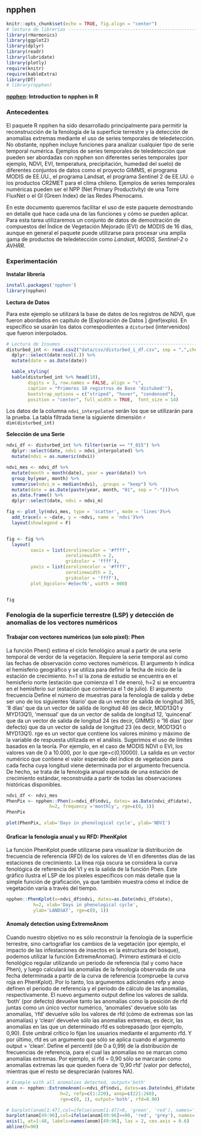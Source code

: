 ## npphen {#npphen}

```r
knitr::opts_chunk$set(echo = TRUE, fig.align = "center")
# lectura de librerías ----------------------------------------------------
library(rHarmonics)
library(ggplot2)
library(dplyr)
library(readr)
library(lubridate)
library(plotly)
require(knitr)
require(kableExtra)
library(DT)
# library(npphen)

```
**[npphen](https://www.pucv.cl/uuaa/labgrs/proyectos/introduction-to-npphen-in-r): Introduction to npphen in R**

### Antecedentes


El paquete R npphen ha sido desarrollado principalmente para permitir la reconstrucción de la fenología de la superficie terrestre y la detección de anomalías extremas mediante el uso de series temporales de teledetección. No obstante, npphen incluye funciones para analizar cualquier tipo de serie temporal numérica. Ejemplos de series temporales de teledetección que pueden ser abordadas con npphen son diferentes series temporales (por ejemplo, NDVI, EVI, temperatura, precipitación, humedad del suelo) de diferentes conjuntos de datos como el proyecto GIMMS, el programa MODIS de EE.UU., el programa Landsat, el programa Sentinel 2 de EE.UU. o los productos CR2MET para el clima chileno. Ejemplos de series temporales numéricas pueden ser el NPP (Net Primary Productivity) de una Torre FluxNet o el GI (Green Index) de las Redes Phenocams.

En este documento queremos facilitar el uso de este paquete demostrando en detalle qué hace cada una de las funciones y cómo se pueden aplicar. Para esta tarea utilizaremos un conjunto de datos de demostración de compuestos del Índice de Vegetación Mejorado (EVI) de MODIS de 16 días, aunque en general el paquete puede utilizarse para procesar una amplia gama de productos de teledetección como _Landsat_, _MODIS_, _Sentinel-2_ o _AVHRR_.


### Experimentación


**Instalar librería**

```r
install.packages('npphen')
library(npphen)
```



**Lectura de Datos**

Para este ejemplo se utilizará la base de datos de los registros de NDVI, que fueron abordados en capítulo de [Exploración de Datos ] \@ref(explo). En específico se usarán los datos correspodientes a `disturbed` (intervenidos) que fueron interpolados.


```r
# Lectura de Insumos ------------------------------------------------------
disturbed_int <- read.csv2("data/csv/disturbed_i_df.csv", sep = ",",check.names=F) %>%
  dplyr::select(date:ncol(.)) %>%
  mutate(date = as.Date(date))


```

```r
  kable_styling(
  kable(disturbed_int %>% head(10),
        digits = 3, row.names = FALSE, align = "c",
        caption = "Primeros 10 registros de Base 'distubed'"),
        bootstrap_options = c("striped", "hover", "condensed"),
        position = "center", full_width = TRUE,  font_size = 14) 


```


Los datos de la columna `ndvi_interpolated` serán los que se utilizarán para la prueba. La tabla filtrada tiene la siguiente dimensión `r dim(disturbed_int)`

**Selección de una Serie**

```r
ndvi_df <- disturbed_int %>% filter(serie == "f_015") %>%
  dplyr::select(date, ndvi = ndvi_interpolated) %>%
  mutate(ndvi = as.numeric(ndvi))
```

```r
ndvi_mes <- ndvi_df %>%
  mutate(month = month(date), year = year(date)) %>%
  group_by(year, month) %>%
  summarise(ndvi_m = median(ndvi), .groups = "keep") %>%
  mutate(date = as.Date(paste(year, month, "01", sep = "-")))%>%
  as.data.frame() %>%
  dplyr::select(date, ndvi = ndvi_m)
```



```r
fig <- plot_ly(ndvi_mes, type = 'scatter', mode = 'lines')%>%
  add_trace(x = ~date, y = ~ndvi, name = 'ndvi')%>%
  layout(showlegend = F)


fig <- fig %>%
  layout(
         xaxis = list(zerolinecolor = '#ffff',
                      zerolinewidth = 2,
                      gridcolor = 'ffff'),
         yaxis = list(zerolinecolor = '#ffff',
                      zerolinewidth = 2,
                      gridcolor = 'ffff'),
         plot_bgcolor='#e5ecf6', width = 900)


fig
```

### Fenología de la superficie terrestre (LSP) y detección de anomalías de los vectores numéricos

#### Trabajar con vectores numéricos (un solo píxel): Phen

La función Phen() estima el ciclo fenológico anual a partir de una serie temporal de verdor de la vegetación. Requiere la serie temporal así como las fechas de observación como vectores numéricos. El argumento h indica el hemisferio geográfico y se utiliza para definir la fecha de inicio de la estación de crecimiento. h=1 si la zona de estudio se encuentra en el hemisferio norte (estación que comienza el 1 de enero), h=2 si se encuentra en el hemisferio sur (estación que comienza el 1 de julio). El argumento frecuencia Define el número de muestras para la fenología de salida y debe ser uno de los siguientes 'diario' que da un vector de salida de longitud 365, '8 días' que da un vector de salida de longitud 46 (es decir, MOD13Q1 y MYD13Q1), 'mensual' que da un vector de salida de longitud 12, 'quincenal' que da un vector de salida de longitud 24 (es decir, GIMMS) o '16 días' (por defecto) que da un vector de salida de longitud 23 (es decir, MOD13Q1 o MYD13Q1). rge es un vector que contiene los valores mínimo y máximo de la variable de respuesta utilizada en el análisis. Sugerimos el uso de límites basados en la teoría. Por ejemplo, en el caso de MODIS NDVI o EVI, los valores van de 0 a 10.000, por lo que rge=c(0,10000). La salida es un vector numérico que contiene el valor esperado del índice de vegetación para cada fecha cuya longitud viene determinada por el argumento frecuencia. De hecho, se trata de la fenología anual esperada de una estación de crecimiento estándar, reconstruida a partir de todas las observaciones históricas disponibles.



```r
ndvi_df <- ndvi_mes
PhenPix <- npphen::Phen(x=ndvi_df$ndvi, dates= as.Date(ndvi_df$date),
                h=2, frequency ='monthly', rge=c(0, 1))
PhenPix
```


```r
plot(PhenPix, xlab='Days in phenological cycle', ylab='NDVI')
```


#### Graficar la fenología anual y su RFD: PhenKplot

La función PhenKplot puede utilizarse para visualizar la distribución de frecuencia de referencia (RFD) de los valores de VI en diferentes días de las estaciones de crecimiento. La línea roja oscura se considera la curva fenológica de referencia del VI y es la salida de la función Phen. Este gráfico ilustra el LSP de los píxeles específicos con más detalle que la simple función de graficación, ya que también muestra cómo el índice de vegetación varía a través del tiempo.

```r
npphen::PhenKplot(x=ndvi_df$ndvi, dates=as.Date(ndvi_df$date), 
          h=2, xlab='Days in phenological cycle',
          ylab='LANDSAT', rge=c(0, 1))
```

#### Anomaly detection using ExtremeAnom

Cuando nuestro objetivo no es sólo reconstruir la fenología de la superficie terrestre, sino cartografiar los cambios de la vegetación (por ejemplo, el impacto de las infestaciones de insectos en la estructura del bosque), podemos utilizar la función ExtremeAnoma(). Primero estimará el ciclo fenológico regular utilizando un periodo de referencia (tal y como hace Phen), y luego calculará las anomalías de la fenología observada de una fecha determinada a partir de la curva de referencia (compruebe la curva roja en PhenKplot). Por lo tanto, los argumentos adicionales refp y anop definen el periodo de referencia y el periodo de cálculo de las anomalías, respectivamente. El nuevo argumento output define los valores de salida. 'both' (por defecto) devuelve tanto las anomalías como la posición de rfd juntas como un único vector numérico, 'anomalies' devuelve sólo las anomalías, 'rfd' devuelve sólo los valores de rfd (cómo de extremas son las anomalías) y 'clean' devuelve sólo las anomalías extremas, es decir, las anomalías en las que un determinado rfd es sobrepasado (por ejemplo, 0,90). Este umbral crítico lo fijan los usuarios mediante el argumento rfd. Y por último, rfd es un argumento que sólo se aplica cuando el argumento output = 'clean'. Define el percentil (de 0 a 0,99) de la distribución de frecuencias de referencia, para el cual las anomalías no se marcan como anomalías extremas. Por ejemplo, si rfd = 0,90 sólo se marcarán como anomalías extremas las que queden fuera de '0,90 rfd' (valor por defecto), mientras que el resto se despreciarán (valores NA).


```r
# Example with all anomalies detected, output='both'
anom <- npphen::ExtremeAnom(x=ndvi_df$ndvi, dates=as.Date(ndvi_df$date),
                    h=2, refp=c(1:220), anop=c(221:268), 
                    rge=c(0, 1), output='both', rfd=0.90)

# barplot(anom[1:47],col=ifelse(anom[1:47]>0, 'green', 'red'), names='', main='Anomalies')
barplot(anom[49:96],col=ifelse(anom[49:96]>=90, 'red', 'grey'), names='', main='RFD', ylim=c(0, 100))
axis(1, at=1:48, labels=names(anom)[49:96], las = 2, cex.axis = 0.6)
abline(h=90)
```


